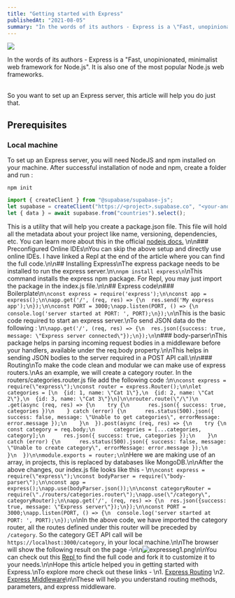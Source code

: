 ```yaml
---
title: "Getting started with Express"
publishedAt: "2021-08-05"
summary: "In the words of its authors - Express is a \"Fast, unopinionated, minimalist web framework for Node.js\". It is also one of the most popular Node.js web frameworks.\nSo you want to set up an Express server, this article will help you do just that.\nPrere... "
---
```


<Image
  src="https://cdn.hashnode.com/res/hashnode/image/upload/v1628153300944/A_sSDU52M.png"
  width={100}
  height={100}
/>

In the words of its authors - Express is a \"Fast, unopinionated, minimalist web framework for Node.js\". It is also one of the most popular Node.js web frameworks.

<br />
So you want to set up an Express server, this article will help you do just that.

## Prerequisites

### Local machine

To set up an Express server, you will need NodeJS and npm installed on your machine. After successful installation of node and npm, create a folder and run :

```node
npm init
```

```jsx
import { createClient } from "@supabase/supabase-js";
let supabase = createClient("https://<project>.supabase.co", "<your-anon-key>");
let { data } = await supabase.from("countries").select();
```

This is a utility that will help you create a package.json file. This file will hold all the metadata about your project like name, versioning, dependencies, etc. You can learn more about this in the official [nodejs docs.](https://nodejs.org/en/knowledge/getting-started/npm/what-is-the-file-package-json/) \n\n### Preconfigured Online IDEs\nYou can skip the above setup and directly use online IDEs. I have linked a Repl at the end of the article where you can find the full code.\n\n## Installing Express\nThe express package needs to be installed to run the express server.\n`\nnpm install express\n`\nThis command installs the express npm package. For Repl, you may just import the package in the index.js file.\n\n## Express code\n### Boilerplate\n`\nconst express = require('express');\n\nconst app = express();\n\napp.get('/', (req, res) => {\n  res.send('My express app');\n});\n\nconst PORT = 3000;\napp.listen(PORT, () => {\n  console.log('server started at PORT: ', PORT);\n});\n`\nThis is the basic code required to start an express server.\nTo send JSON data do the following : \n`\napp.get('/', (req, res) => {\n  res.json({success: true, message: \"Express server connected\"});\n});\n`\n### body-parser\nThis package helps in parsing incoming request bodies in a middleware before your handlers, available under the req.body property.\n\nThis helps in sending JSON bodies to the server required in a POST API call.\n\n### Routing\nTo make the code clean and modular we can make use of express routers.\nAs an example, we will create a category router. In the routers/categories.router.js file add the following code :\n`\nconst express = require(\"express\");\nconst router = express.Router();\n\nlet categories = [\n  {id: 1, name: \"Cat 1\"},\n  {id: 2, name: \"Cat 2\"},\n  {id: 3, name: \"Cat 3\"}\n]\n\nrouter.route(\"/\")\n  .get(async (req, res) => {\n    try {\n      res.json({ success: true, categories })\n    } catch (error) {\n      res.status(500).json({ success: false, message: \"Unable to get categories\", errorMessage: error.message });\n    }\n  }).post(async (req, res) => {\n    try {\n      const category = req.body;\n      categories = [...categories, category];\n      res.json({ success: true, categories });\n    }\n    catch (error) {\n      res.status(500).json({ success: false, message: \"Unable to create category\", errorMessage: error.message });\n    }\n  })\n\nmodule.exports = router;\n`\nHere we are making use of an array, in projects, this is replaced by databases like MongoDB.\n\nAfter the above changes, our index.js file looks like this - \n`\nconst express = require(\"express\");\nconst bodyParser = require(\"body-parser\");\n\nconst app = express();\napp.use(bodyParser.json());\n\nconst categoryRouter = require(\"./routers/categories.router\");\napp.use(\"/category\", categoryRouter);\n\napp.get('/', (req, res) => {\n  res.json({success: true, message: \"Express server\"});\n});\n\nconst PORT = 3000;\napp.listen(PORT, () => {\n  console.log('server started at PORT: ', PORT);\n});\n`\nIn the above code, we have imported the category router, all the routes defined under this router will be preceded by `/category`. So the category GET API call will be `https://localhost:3000/category`, in your local machine.\n\nThe browser will show the following result on the page -\n\n![expresseg1.png](https://cdn.hashnode.com/res/hashnode/image/upload/v1628151231270/6AuYSB0ax.png)\n\nYou can check out this [Repl ](https://replit.com/@HalfCold/Express-Exmaple#index.js) to find the full code and fork it to customize it to your needs.\n\nHope this article helped you in getting started with Express.\nTo explore more check out these links - \n1. [Express Routing](https://expressjs.com/en/guide/routing.html) \n2. [Express Middleware](https://expressjs.com/en/guide/using-middleware.html)\n\nThese will help you understand routing methods, parameters, and express middleware.

